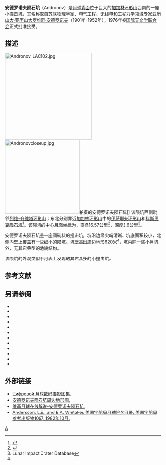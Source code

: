 {{lunar crater data|
 image=Andronov crater AS17-151-23235.jpg|
 caption=[[阿波罗17号|阿波罗17号]]拍摄的图像|
 latitude=22.68|
 N_or_S=S|
 longitude=146.11|
 E_or_W=E|
 diameter=16.57公里|
 depth=2.6公里|
 colong=214|
 eponym=[[亚历山大·安德罗诺夫|亚历山大·亚·安德罗诺夫]]}}
'''安德罗诺夫陨石坑'''（Andronov）是[[月球背面|月球背面]]位于巨大的[[加加林环形山|加加林环形山]]西南的一座小[[撞击坑|撞击坑]]，其名称取自[[苏联|苏联]][[物理学家|物理学家]]、[[电机工程学|电气工程]]、[[无线电|无线电]]和[[工程力学|工程力学]]领域[[专业人士|专家]][[亚历山大·安德罗诺夫|亚历山大·亚历山大罗维奇·安德罗诺夫]]（1901年-1952年），1976年被[[国际天文学联合会|国际天文学联合会]]正式批准接受。

==描述==
[[Image:Andronov_LAC102.jpg|280px]]
[[Image:Andronovcloseup.jpg|240px]]拍摄的安德罗诺夫陨石坑]]
该陨坑西侧毗邻[[列维-齐维塔环形山|列维-齐维塔环形山]]；东北分别靠近[[加加林环形山|加加林环形山]]中的[[伊萨耶夫环形山|伊萨耶夫环形山]]和[[科斯贝克陨石坑|科斯贝克陨石坑]]<ref>{{Cite web |url=http://planetarynames.wr.usgs.gov/images/Lunar/lac_102_lo.pdf |title=Crater Andronov on LAC-102 map |access-date=2016-07-11 |archive-date=2012-02-09 |archive-url=https://www.webcitation.org/65KSFCem3?url=http://planetarynames.wr.usgs.gov/images/Lunar/lac_102_lo.pdf |dead-url=no }}</ref>。该陨坑的中心[[月面坐标|月面坐标]]为{{Coord|22.68|S|146.11|E|globe:Moon|nogoogle=1|noosm=1}}，直径16.57公里<ref name="IAU">{{Cite web |url=http://planetarynames.wr.usgs.gov/Feature/265 |title=Directory of the International Astronomical Union |access-date=2016-07-11 |archive-date=2017-09-28 |archive-url=https://web.archive.org/web/20170928060314/https://planetarynames.wr.usgs.gov/Feature/265 |dead-url=no }}</ref>，深度2.6公里<ref name=LICD>Lunar Impact Crater Database</ref>。

安德罗诺夫陨石坑是一座圆碗状的撞击坑，坑沿边缘尖峭清晰、坑底面积较小，北侧内壁上覆盖有一些细小的陨坑。坑壁高出周边地形620米<ref name="LICD"/>，坑内除一些小月坑外，无其它典型的地貌结构。

该陨坑的外观类似于月表上发现的其它众多的小撞击坑。{{clear}}

== 参考文献 ==
{{Reflist}}

==另请参阅==
{{refbegin}}
{{refbegin}}
* {{cite book
  | last1 = Andersson
  | first1 = L. E.
  | last2 = Whitaker
  | first2 = E. A.
  | authorlink2 = Ewen Whitaker
  | date = 1982
  | title = [[NASA|NASA]] Catalogue of Lunar Nomenclature
  | publisher = NASA RP-1097
  | ref = harv
  }}
* {{cite web
  | last = Blue
  | first = Jennifer
  | date = July 25, 2007
  | title = Gazetteer of Planetary Nomenclature
  | publisher = [[United_States_Geological_Survey|USGS]]
  | url = http://planetarynames.wr.usgs.gov/
  | accessdate = 2007-08-05
  | ref = harv
  | archive-date = 2019-12-13
  | archive-url = https://web.archive.org/web/20191213141228/https://planetarynames.wr.usgs.gov/
  | dead-url = no
  }}
* {{cite book
  | last1 = Bussey
  | first1 = B.
  | authorlink1 = Ben Bussey
  | last2 = Spudis
  | first2 = P.
  | authorlink2 = Paul Spudis
  | date = 2004
  | title = The Clementine Atlas of the Moon
  | publisher = Cambridge University Press
  | location = New York
  | isbn = 978-0-521-81528-4
  | ref = harv
  }}
* {{cite book
  | last1 = Cocks
  | first1 = Elijah E.
  | last2 = Cocks
  | first2 = Josiah C.
  | date = 1995
  | title = Who's Who on the Moon: A Biographical Dictionary of Lunar Nomenclature
  | url = https://archive.org/details/isbn_9780936389271
  | publisher = Tudor Publishers
  | isbn = 978-0-936389-27-1
  | ref = harv
  }}
* {{cite web
  | last = McDowell
  | first = Jonathan
  | date = July 15, 2007
  | url = http://host.planet4589.org/astro/lunar/
  | title = Lunar Nomenclature
  | publisher = Jonathan's Space Report
  | accessdate = 2007-10-24
  | ref = harv
  | archive-date = 2019-06-21
  | archive-url = https://web.archive.org/web/20190621012337/http://host.planet4589.org/astro/lunar/
  | dead-url = no
  }}
* {{cite journal| last1 = Menzel| first1 = D. H.| last2 = Minnaert| first2 = M.| last3 = Levin| first3 = B.| last4 = Dollfus| first4 = A.| last5 = Bell| first5 = B.| title = Report on Lunar Nomenclature by the Working Group of Commission 17 of the IAU| doi = 10.1007/BF00171763| journal = Space Science Reviews| volume = 12| issue = 2| pages = 136–186| date = 1971| bibcode = 1971SSRv...12..136M| ref = harv}}
* {{cite book
  | first = Patrick
  | last = Moore
  | authorlink = Patrick Moore
  | date = 2001
  | title = On the Moon
  | url = https://archive.org/details/patrickmooreonmo00patr
  | publisher = Sterling Publishing Co.
  | isbn = 978-0-304-35469-6
  | ref = harv
  }}
* {{cite book
  | first = Fred W.
  | last = Price
  | date = 1988
  | title = The Moon Observer's Handbook
  | publisher = Cambridge University Press
  | isbn = 978-0-521-33500-3
  | ref = harv
  }}
* {{cite book
  | last = Rükl
  | first = Antonín
  | authorlink = Antonín Rükl
  | date = 1990
  | title = Atlas of the Moon
  | publisher = Kalmbach Books
  | isbn = 978-0-913135-17-4
  | ref = harv
  }}
* {{cite book
  | last = Webb
  | first = Rev. T. W.
  | authorlink = Thomas William Webb
  | date = 1962
  | title = Celestial Objects for Common Telescopes
  | url = https://archive.org/details/celestialobjects00webb
  | edition = 6th revised
  | publisher = Dover
  | isbn = 978-0-486-20917-3
  | ref = harv
  }}
* {{cite book
  | first = Ewen A.
  | last = Whitaker
  | authorlink = Ewen Whitaker
  | date = 1999
  | title = Mapping and Naming the Moon
  | publisher = Cambridge University Press
  | isbn = 978-0-521-62248-6
  | ref = harv
  }}
* {{cite book
  | first = Peter T.
  | last = Wlasuk
  | date = 2000
  | title = Observing the Moon
  | publisher = Springer
  | isbn = 978-1-85233-193-1
  | ref = harv
 }}
{{refend}}

==外部链接==
* [http://www.lpi.usra.edu/resources/lunar_orbiter/bin/srch_nam.shtml?Andronov%7C0 Цифровой 月球数码摄影图集.] {{Wayback|url=http://www.lpi.usra.edu/resources/lunar_orbiter/bin/srch_nam.shtml?Andronov%7C0 |date=20201127020012 }}
* [http://www.lpi.usra.edu/resources/mapcatalog/LTO/lto102b3_1/ 安德罗诺夫陨石坑周边地形图.] {{Wayback|url=http://www.lpi.usra.edu/resources/mapcatalog/LTO/lto102b3_1/ |date=20201127012822 }}
* [http://the-moon.wikispaces.com/Andronov 维基月球在线解说-安德罗诺夫陨石坑.] {{Wayback|url=http://the-moon.wikispaces.com/Andronov |date=20180530155211 }}
* [http://planet4589.org/astro/lunar/RP-1097.pdf Andersson, L.E., and E.A. Whitaker, 美国宇航局月球地名目录, 美国宇航局参考出版物1097, 1982年10月.] {{Wayback|url=http://planet4589.org/astro/lunar/RP-1097.pdf |date=20141006125838 }}

[[Category:月球环形山|A]]
{{月球环形山 (A-B)}}